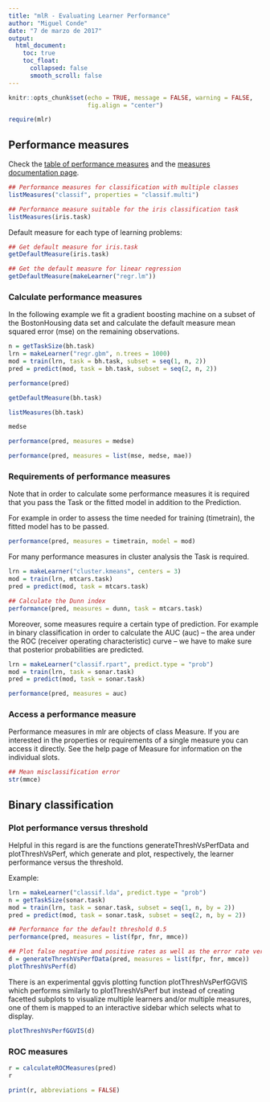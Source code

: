 ```yaml
---
title: "mlR - Evaluating Learner Performance"
author: "Miguel Conde"
date: "7 de marzo de 2017"
output:
  html_document:
    toc: true
    toc_float:
      collapsed: false
      smooth_scroll: false
---
```


```r
knitr::opts_chunk$set(echo = TRUE, message = FALSE, warning = FALSE,
                      fig.align = "center")
```

```r
require(mlr)
```

## Performance measures

Check the [table of performance measures](https://mlr-org.github.io/mlr-tutorial/release/html/measures/index.html) and the [measures documentation page](http://www.rdocumentation.org/packages/mlr/functions/measures.html).

```r
## Performance measures for classification with multiple classes
listMeasures("classif", properties = "classif.multi")
```

```r
## Performance measure suitable for the iris classification task
listMeasures(iris.task)
```

Default measure for each type of learning problems:
```r
## Get default measure for iris.task
getDefaultMeasure(iris.task)
```

```r
## Get the default measure for linear regression
getDefaultMeasure(makeLearner("regr.lm"))
```

### Calculate performance measures
In the following example we fit a gradient boosting machine on a subset of the BostonHousing data set and calculate the default measure mean squared error (mse) on the remaining observations.

```r
n = getTaskSize(bh.task)
lrn = makeLearner("regr.gbm", n.trees = 1000)
mod = train(lrn, task = bh.task, subset = seq(1, n, 2))
pred = predict(mod, task = bh.task, subset = seq(2, n, 2))

performance(pred)
```

```r
getDefaultMeasure(bh.task)
```

```r
listMeasures(bh.task)
```

```r
medse
```


```r
performance(pred, measures = medse)
```

```r
performance(pred, measures = list(mse, medse, mae))
```

### Requirements of performance measures
Note that in order to calculate some performance measures it is required that you pass the Task or the fitted model in addition to the Prediction.

For example in order to assess the time needed for training (timetrain), the fitted model has to be passed.
```r
performance(pred, measures = timetrain, model = mod)
```

For many performance measures in cluster analysis the Task is required.
```r
lrn = makeLearner("cluster.kmeans", centers = 3)
mod = train(lrn, mtcars.task)
pred = predict(mod, task = mtcars.task)

## Calculate the Dunn index
performance(pred, measures = dunn, task = mtcars.task)
```

Moreover, some measures require a certain type of prediction. For example in binary classification in order to calculate the AUC (auc) -- the area under the ROC (receiver operating characteristic) curve -- we have to make sure that posterior probabilities are predicted. 

```r
lrn = makeLearner("classif.rpart", predict.type = "prob")
mod = train(lrn, task = sonar.task)
pred = predict(mod, task = sonar.task)

performance(pred, measures = auc)
```

### Access a performance measure
Performance measures in mlr are objects of class Measure. If you are interested in the properties or requirements of a single measure you can access it directly. See the help page of Measure for information on the individual slots.

```r
## Mean misclassification error
str(mmce)
```

## Binary classification

### Plot performance versus threshold
Helpful in this regard is are the functions generateThreshVsPerfData and plotThreshVsPerf, which generate and plot, respectively, the learner performance versus the threshold.

Example:
```r
lrn = makeLearner("classif.lda", predict.type = "prob")
n = getTaskSize(sonar.task)
mod = train(lrn, task = sonar.task, subset = seq(1, n, by = 2))
pred = predict(mod, task = sonar.task, subset = seq(2, n, by = 2))

## Performance for the default threshold 0.5
performance(pred, measures = list(fpr, fnr, mmce))
```

```r
## Plot false negative and positive rates as well as the error rate versus the threshold
d = generateThreshVsPerfData(pred, measures = list(fpr, fnr, mmce))
plotThreshVsPerf(d)
```
There is an experimental ggvis plotting function plotThreshVsPerfGGVIS which performs similarly to plotThreshVsPerf but instead of creating facetted subplots to visualize multiple learners and/or multiple measures, one of them is mapped to an interactive sidebar which selects what to display.

```r
plotThreshVsPerfGGVIS(d)
```

### ROC measures
```r
r = calculateROCMeasures(pred)
r
```

```r
print(r, abbreviations = FALSE)
```


